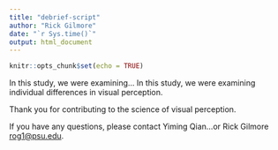 ```yaml
---
title: "debrief-script"
author: "Rick Gilmore"
date: "`r Sys.time()`"
output: html_document
---
```


```r
knitr::opts_chunk$set(echo = TRUE)
```

In this study, we were examining...
In this study, we were examining individual differences in visual perception.

Thank you for contributing to the science of visual perception.

If you have any questions, please contact Yiming Qian...or Rick Gilmore <rog1@psu.edu>.
